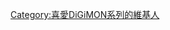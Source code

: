 {{Userbox
|border-c=#0C95C1
|border-s=2
|id-c=white
|id-s=
|id-fc=orange
|info-a=center
|info-c=#003399
|info-s=10
|info-fc=#FFFFFF
|id=[[File:Digimon Logo.png|100px]]
|info=这个用户喜欢'''<br />[[数码宝贝系列|<span style="color:orange;">-{zh-cn:数码宝贝系列;zh-hk:數碼暴龍系列;zh-tw:數碼寶貝系列;}-</span>]]'''
}}
[[Category:喜愛DiGiMON系列的維基人]]